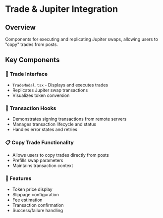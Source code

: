 # Trade & Jupiter Integration

## Overview
Components for executing and replicating Jupiter swaps, allowing users to "copy" trades from posts.

## Key Components

### 💱 Trade Interface
- `TradeModal.tsx` - Displays and executes trades
- Replicates Jupiter swap transactions
- Visualizes token conversion

### 🔄 Transaction Hooks
- Demonstrates signing transactions from remote servers
- Manages transaction lifecycle and status
- Handles error states and retries

### 📋 Copy Trade Functionality
- Allows users to copy trades directly from posts
- Prefills swap parameters
- Maintains transaction context

### 🚀 Features
- Token price display
- Slippage configuration
- Fee estimation
- Transaction confirmation
- Success/failure handling